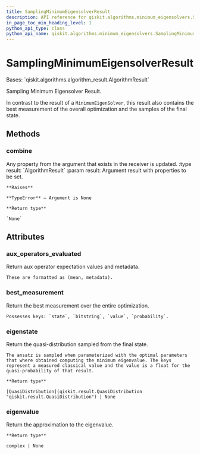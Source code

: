 ```yaml
---
title: SamplingMinimumEigensolverResult
description: API reference for qiskit.algorithms.minimum_eigensolvers.SamplingMinimumEigensolverResult
in_page_toc_min_heading_level: 1
python_api_type: class
python_api_name: qiskit.algorithms.minimum_eigensolvers.SamplingMinimumEigensolverResult
---
```


# SamplingMinimumEigensolverResult

<Class id="qiskit.algorithms.minimum_eigensolvers.SamplingMinimumEigensolverResult" isDedicatedPage={true} github="https://github.com/qiskit/qiskit/tree/stable/0.22/qiskit/algorithms/minimum_eigensolvers/sampling_mes.py" signature="SamplingMinimumEigensolverResult">
  Bases: `qiskit.algorithms.algorithm_result.AlgorithmResult`

  Sampling Minimum Eigensolver Result.

  In contrast to the result of a `MinimumEigenSolver`, this result also contains the best measurement of the overall optimization and the samples of the final state.

  ## Methods

  ### combine

  <Function id="qiskit.algorithms.minimum_eigensolvers.SamplingMinimumEigensolverResult.combine" signature="SamplingMinimumEigensolverResult.combine(result)">
    Any property from the argument that exists in the receiver is updated. :type result: `AlgorithmResult` :param result: Argument result with properties to be set.

    **Raises**

    **TypeError** – Argument is None

    **Return type**

    `None`
  </Function>

  ## Attributes

  ### aux\_operators\_evaluated

  <Attribute id="qiskit.algorithms.minimum_eigensolvers.SamplingMinimumEigensolverResult.aux_operators_evaluated">
    Return aux operator expectation values and metadata.

    These are formatted as (mean, metadata).
  </Attribute>

  ### best\_measurement

  <Attribute id="qiskit.algorithms.minimum_eigensolvers.SamplingMinimumEigensolverResult.best_measurement">
    Return the best measurement over the entire optimization.

    Possesses keys: `state`, `bitstring`, `value`, `probability`.
  </Attribute>

  ### eigenstate

  <Attribute id="qiskit.algorithms.minimum_eigensolvers.SamplingMinimumEigensolverResult.eigenstate">
    Return the quasi-distribution sampled from the final state.

    The ansatz is sampled when parameterized with the optimal parameters that where obtained computing the minimum eigenvalue. The keys represent a measured classical value and the value is a float for the quasi-probability of that result.

    **Return type**

    [QuasiDistribution](qiskit.result.QuasiDistribution "qiskit.result.QuasiDistribution") | None
  </Attribute>

  ### eigenvalue

  <Attribute id="qiskit.algorithms.minimum_eigensolvers.SamplingMinimumEigensolverResult.eigenvalue">
    Return the approximation to the eigenvalue.

    **Return type**

    complex | None
  </Attribute>
</Class>

